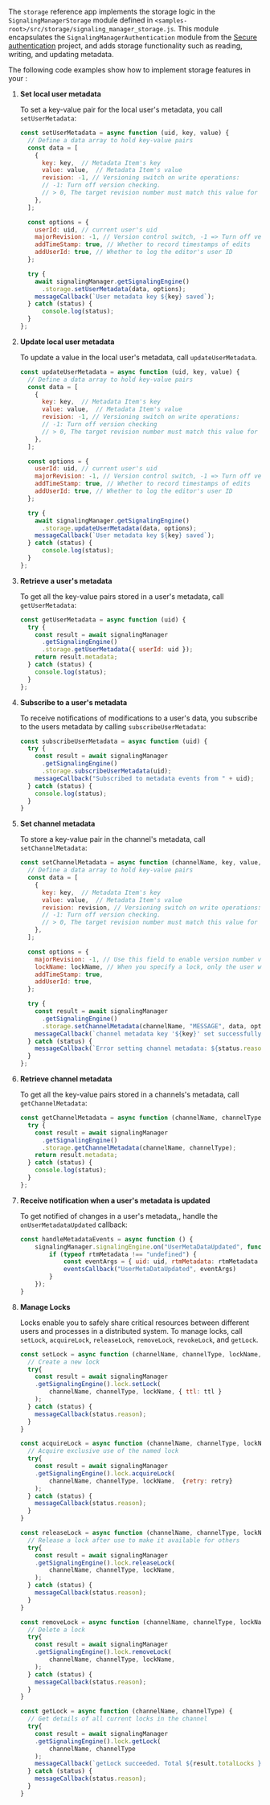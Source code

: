 <PlatformWrapper platform="web">

The <Vpd k="SDK" /> `storage` reference app implements the storage logic in the `SignalingManagerStorage` module defined in `<samples-root>/src/storage/signaling_manager_storage.js`. This module encapsulates the `SignalingManagerAuthentication` module from the [Secure authentication](../get-started/authentication-workflow) project, and adds storage functionality such as reading, writing, and updating metadata.

The following code examples show how to implement storage features in your <Vpd k="NAME" /> <Vpl k="CLIENT" />:

1. **Set local user metadata**

    To set a key-value pair for the local user's metadata, you call `setUserMetadata`: 

    ```javascript
    const setUserMetadata = async function (uid, key, value) {
      // Define a data array to hold key-value pairs
      const data = [
        {
          key: key,  // Metadata Item's key
          value: value,  // Metadata Item's value
          revision: -1, // Versioning switch on write operations:
          // -1: Turn off version checking.
          // > 0, The target revision number must match this value for the operation to succeed.
        },
      ];

      const options = {
        userId: uid, // current user's uid
        majorRevision: -1, // Version control switch, -1 => Turn off version checking
        addTimeStamp: true, // Whether to record timestamps of edits
        addUserId: true, // Whether to log the editor's user ID
      };

      try {
        await signalingManager.getSignalingEngine()
          .storage.setUserMetadata(data, options);
        messageCallback(`User metadata key ${key} saved`);
      } catch (status) {
          console.log(status);
      }
    };
    ```

1. **Update local user metadata**

    To update a value in the local user's metadata, call `updateUserMetadata`. 

    ```javascript
    const updateUserMetadata = async function (uid, key, value) {
      // Define a data array to hold key-value pairs
      const data = [
        {
          key: key,  // Metadata Item's key
          value: value,  // Metadata Item's value
          revision: -1, // Versioning switch on write operations:
          // -1: Turn off version checking
          // > 0, The target revision number must match this value for the operation to succeed.
        },
      ];

      const options = {
        userId: uid, // current user's uid
        majorRevision: -1, // Version control switch, -1 => Turn off version checking
        addTimeStamp: true, // Whether to record timestamps of edits
        addUserId: true, // Whether to log the editor's user ID
      };

      try {
        await signalingManager.getSignalingEngine()
          .storage.updateUserMetadata(data, options);
        messageCallback(`User metadata key ${key} saved`);
      } catch (status) {
          console.log(status);
      }
    };
    ```

1. **Retrieve a user's metadata**

    To get all the key-value pairs stored in a user's metadata, call `getUserMetadata`:

    ```js
    const getUserMetadata = async function (uid) {
      try {
        const result = await signalingManager
          .getSignalingEngine()
          .storage.getUserMetadata({ userId: uid });
        return result.metadata;
      } catch (status) {
        console.log(status);
      }
    };
    ```

1. **Subscribe to a user's metadata**

    To receive notifications of modifications to a user's data, you subscribe to the users metadata by calling `subscribeUserMetadata`:

    ```js
    const subscribeUserMetadata = async function (uid) {
      try {
        const result = await signalingManager
          .getSignalingEngine()
          .storage.subscribeUserMetadata(uid);
        messageCallback("Subscribed to metadata events from " + uid);
      } catch (status) {
        console.log(status);
      }
    }
    ```
    
1. **Set channel  metadata**

    To store a key-value pair in the channel's metadata, call `setChannelMetadata`:

    ```js
    const setChannelMetadata = async function (channelName, key, value, revision, lockName) {
      // Define a data array to hold key-value pairs
      const data = [
        {
          key: key,  // Metadata Item's key
          value: value,  // Metadata Item's value
          revision: revision, // Versioning switch on write operations:
          // -1: Turn off version checking.
          // > 0, The target revision number must match this value for the operation to succeed.
        },
      ];

      const options = {
        majorRevision: -1, // Use this field to enable version number verification of the entire set of channel attributes.
        lockName: lockName, // When you specify a lock, only the user who calls the acquireLock method to acquire the lock can perform the operation.
        addTimeStamp: true,
        addUserId: true,
      };

      try {
        const result = await signalingManager
          .getSignalingEngine()
          .storage.setChannelMetadata(channelName, "MESSAGE", data, options);
        messageCallback(`channel metadata key '${key}' set successfully`);
      } catch (status) {
        messageCallback(`Error setting channel metadata: ${status.reason}`)
      }
    };
    ```

1. **Retrieve channel metadata**

    To get all the key-value pairs stored in a channels's metadata, call `getChannelMetadata`:

    ```js
    const getChannelMetadata = async function (channelName, channelType) {
      try {
        const result = await signalingManager
          .getSignalingEngine()
          .storage.getChannelMetadata(channelName, channelType);
        return result.metadata;
      } catch (status) {
        console.log(status);
      }
    };
    ```

1. **Receive notification when a user's metadata is updated**

    To get notified of changes in a user's metadata,, handle the `onUserMetadataUpdated` callback:

    ```javascript
    const handleMetadataEvents = async function () {
        signalingManager.signalingEngine.on("UserMetaDataUpdated", function (uid, rtmMetadata) {
            if (typeof rtmMetadata !== "undefined") {
                const eventArgs = { uid: uid, rtmMetadata: rtmMetadata }
                eventsCallback("UserMetaDataUpdated", eventArgs)
            }
        });   
    }
    ```

1. **Manage Locks**

    Locks enable you to safely share critical resources between different users and processes in a distributed system. To manage locks, call `setLock`, `acquireLock`, `releaseLock`, `removeLock`, `revokeLock`, and `getLock`.

    ```javascript
    const setLock = async function (channelName, channelType, lockName, ttl) {
      // Create a new lock
      try{
        const result = await signalingManager
        .getSignalingEngine().lock.setLock(
            channelName, channelType, lockName, { ttl: ttl }
        );
      } catch (status) {
        messageCallback(status.reason);
      }
    }

    const acquireLock = async function (channelName, channelType, lockName, retry) {
      // Acquire exclusive use of the named lock
      try{
        const result = await signalingManager
        .getSignalingEngine().lock.acquireLock(
            channelName, channelType, lockName,  {retry: retry}
        );
      } catch (status) {
        messageCallback(status.reason);
      }
    }

    const releaseLock = async function (channelName, channelType, lockName) {
      // Release a lock after use to make it available for others
      try{
        const result = await signalingManager
        .getSignalingEngine().lock.releaseLock(
            channelName, channelType, lockName,
        );
      } catch (status) {
        messageCallback(status.reason);
      }
    }

    const removeLock = async function (channelName, channelType, lockName) {
      // Delete a lock
      try{
        const result = await signalingManager
        .getSignalingEngine().lock.removeLock(
            channelName, channelType, lockName,
        );
      } catch (status) {
        messageCallback(status.reason);
      }
    }

    const getLock = async function (channelName, channelType) {
      // Get details of all current locks in the channel
      try{
        const result = await signalingManager
        .getSignalingEngine().lock.getLock(
            channelName, channelType
        );
        messageCallback(`getLock succeeded. Total ${result.totalLocks } locks: ${JSON.stringify(result.lockDetails)}`)
      } catch (status) {
        messageCallback(status.reason);
      }
    }
    ```
</PlatformWrapper>